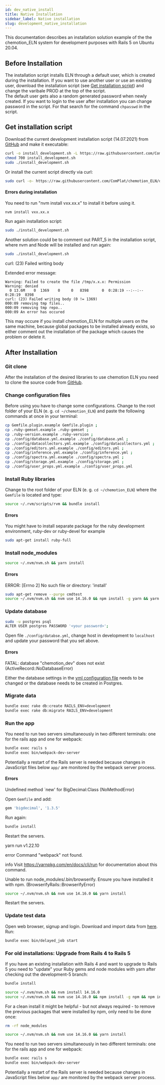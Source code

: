 ```yaml
---
id: dev_native_install
title: Native Installation
sidebar_label: Native installation
slug: development_native_installation
---
```


This documentation describes an installation solution example of the the chemotion_ELN system for development purposes with Rails 5 on Ubuntu 20.04.  
## Before Installation
The installation script installs ELN through a default user, which is created during the installation. If you want to use another user or use an existing user, download the installation script (see [Get installation script](#get-installation-script)) and change the varibale PROD at the top of the script.  
The default user gets also a random generated password when newly created. If you want to login to the user after installation you can change password in the script. For that search for the command `chpasswd` in the script.

## Get installation script
Download the current development installation script (14.07.2021) from [GitHub](https://github.com/ComPlat/chemotion_ELN/tree/development-5/scripts) and make it executable:
```sh
curl -o install_development.sh -L https://raw.githubusercontent.com/ComPlat/chemotion_ELN/development-5/scripts/install_development.sh
chmod 700 install_development.sh
sudo ./install_development.sh
```
Or install the current script directly via curl:
```sh
sudo curl -o- https://raw.githubusercontent.com/ComPlat/chemotion_ELN/development-5/scripts/install_development.sh | bash
```

#### Errors during installation

<div class="boxBorder">
You need to run "nvm install vxx.xx.x" to install it before using it.
</div>

```sh
nvm install vxx.xx.x
```
Run again installation script:
```sh
sudo ./install_development.sh
```
Another solution could be to comment out PART_5 in the installation script, where nvm and Node will be installed and run again:
```sh
sudo ./install_development.sh
```

<div class="boxBorder">
curl: (23) Failed writing body
</div>


Extended error message:
```
Warning: Failed to create the file /tmp/x.x.x: Permission 
Warning: denied
  0 13.6M    0  1369    0     0   8398      0  0:28:19 --:--:--  0:28:19  8398
curl: (23) Failed writing body (0 != 1369)
000:09 removing tmp files..
000:09 removing tmp repo..
000:09 An error has occured
```
This may occure if you install chemotion_ELN for multiple users on the same machine, because global packages to be installed already exists, so either comment out the installation of the package which causes the problem or delete it.

## After Installation
### Git clone
After the installation of the desired libraries to use chemotion ELN you need to clone the source code from [GitHub](https://github.com/ComPlat/chemotion_ELN).
### Change configuration files
Before using you have to change some configurations. Change to the root folder of your ELN (e. g. `cd ~/chemotion_ELN`) and paste the following commands at once in your terminal:
```sh
cp Gemfile.plugin.example Gemfile.plugin ;
cp .ruby-gemset.example .ruby-gemset ;
cp .ruby-version.example .ruby-version ;
cp ./config/database.yml.example ./config/database.yml ;
cp ./config/datacollectors.yml.example ./config/datacollectors.yml ;
cp ./config/editors.yml.example ./config/editors.yml ;
cp ./config/inference.yml.example ./config/inference.yml ;
cp ./config/spectra.yml.example ./config/spectra.yml ;
cp ./config/storage.yml.example ./config/storage.yml ;
cp ./config/user_props.yml.example ./config/user_props.yml
```
### Install Ruby libraries
Change to the root folder of your ELN (e. g. `cd ~/chemotion_ELN`) where the `Gemfile` is located and type:
```sh
source ~/.rvm/scripts/rvm && bundle install
```
#### Errors
<div class="boxBorder">
You might have to install separate package for the ruby development environment, ruby-dev or ruby-devel for example
</div>

```sh
sudo apt-get install ruby-full
```

### Install node_modules
```sh
source ~/.nvm/nvm.sh && yarn install
```
#### Errors
<div class="boxBorder">
ERROR: [Errno 2] No such file or directory: 'install'
</div>


```sh
sudo apt-get remove --purge cmdtest
source ~/.nvm/nvm.sh && nvm use 14.16.0 && npm install -g yarn && yarn install
```

### Update database
```sh
sudo -u postgres psql
ALTER USER postgres PASSWORD '<your password>';
```
Open file `./config/databse.yml`, change host in development to `localhost` and update your password that you set above.

#### Errors
<div class="boxBorder">
FATAL:  database "chemotion_dev" does not exist (ActiveRecord::NoDatabaseError)
</div>

Either the database settings in the [yml configuration file](https://github.com/ComPlat/chemotion_ELN/blob/development-5/config/database.yml.example) needs to be changed or the database needs to be created in Postgres.

### Migrate data
```sh
bundle exec rake db:create RAILS_ENV=development
bundle exec rake db:migrate RAILS_ENV=development
```
### Run the app
You need to run two servers simultaneously in two different terminals: one for the rails app and one for webpack:
```sh
bundle exec rails s
bundle exec bin/webpack-dev-server
```
Potentially a restart of the Rails server is needed because changes in JavaScript files below `app/` are monitored by the webpack server process.

#### Errors
<div class="boxBorder">
Undefined method `new' for BigDecimal:Class (NoMethodError)
</div>    


Open `Gemfile` and add:
```sh
gem 'bigdecimal', '1.3.5'
```
Run again:
```sh
bundle install
```
Restart the servers. 

<div class="boxBorder">
yarn run v1.22.10

error Command "webpack" not found.

info Visit https://yarnpkg.com/en/docs/cli/run for documentation about this command.
</div>
<div class="boxBorder">
Unable to run node_modules/.bin/browserify. Ensure you have installed it with npm. (BrowserifyRails::BrowserifyError)
</div>

```sh
source ~/.nvm/nvm.sh && nvm use 14.16.0 && yarn install
```
Restart the servers. 
### Update test data
Open web browser, signup and login. Download and import data from [here](https://bwsyncandshare.kit.edu/s/kzpd8B5XdjMQ8gw).  
Run:  
```sh
bundle exec bin/delayed_job start
```  
### For old installations: Upgrade from Rails 4 to Rails 5
If you have an existing installation with Rails 4 and want to upgrade to Rails 5 you need to "update" your Ruby gems and node modules with yarn after checking out the development-5 branch:
```sh
bundle install
```
```sh
source ~/.nvm/nvm.sh && nvm install 14.16.0
source ~/.nvm/nvm.sh && nvm use 14.16.0 && npm install -g npm && npm install -g yarn && yarn install
```
For a clean install it might be helpful - but not always required - to remove the previous packages that were installed by npm, only need to be done once:
```sh
rm -rf node_modules
```
```sh
source ~/.nvm/nvm.sh && nvm use 14.16.0 && yarn install
```
You need to run two servers simultaneously in two different terminals: one for the rails app and one for webpack:
```sh
bundle exec rails s
bundle exec bin/webpack-dev-server
```
Potentially a restart of the Rails server is needed because changes in JavaScript files below `app/` are monitored by the webpack server process.
